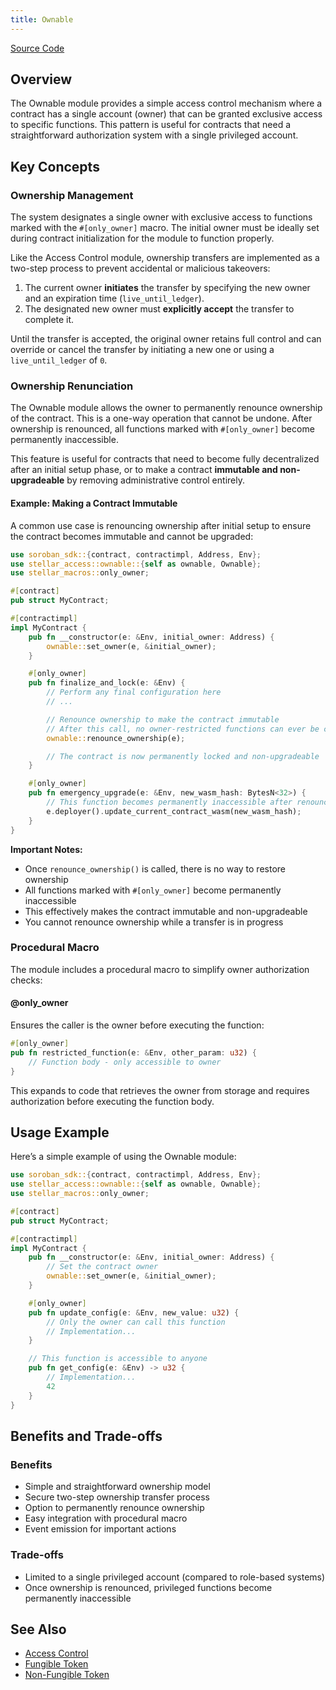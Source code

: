 ```yaml
---
title: Ownable
---
```


[Source Code](https://github.com/OpenZeppelin/stellar-contracts/tree/main/packages/access/src/ownable)

## Overview

The Ownable module provides a simple access control mechanism where a contract has a single account (owner) that can be granted exclusive access to specific functions. This pattern is useful for contracts that need a straightforward authorization system with a single privileged account.

## Key Concepts

### Ownership Management

The system designates a single owner with exclusive access to functions marked with the `#[only_owner]` macro. The initial owner must be ideally set during contract initialization for the module to function properly.

Like the Access Control module, ownership transfers are implemented as a two-step process to prevent accidental or malicious takeovers:

1. The current owner **initiates** the transfer by specifying the new owner and an expiration time (`live_until_ledger`).
2. The designated new owner must **explicitly accept** the transfer to complete it.

Until the transfer is accepted, the original owner retains full control and can override or cancel the transfer by initiating a new one or using a `live_until_ledger` of `0`.

### Ownership Renunciation

The Ownable module allows the owner to permanently renounce ownership of the contract. This is a one-way operation that cannot be undone. After ownership is renounced, all functions marked with `#[only_owner]` become permanently inaccessible.

This feature is useful for contracts that need to become fully decentralized after an initial setup phase, or to make a contract **immutable and non-upgradeable** by removing administrative control entirely.

#### Example: Making a Contract Immutable

A common use case is renouncing ownership after initial setup to ensure the contract becomes immutable and cannot be upgraded:

```rust
use soroban_sdk::{contract, contractimpl, Address, Env};
use stellar_access::ownable::{self as ownable, Ownable};
use stellar_macros::only_owner;

#[contract]
pub struct MyContract;

#[contractimpl]
impl MyContract {
    pub fn __constructor(e: &Env, initial_owner: Address) {
        ownable::set_owner(e, &initial_owner);
    }

    #[only_owner]
    pub fn finalize_and_lock(e: &Env) {
        // Perform any final configuration here
        // ...

        // Renounce ownership to make the contract immutable
        // After this call, no owner-restricted functions can ever be called again
        ownable::renounce_ownership(e);

        // The contract is now permanently locked and non-upgradeable
    }

    #[only_owner]
    pub fn emergency_upgrade(e: &Env, new_wasm_hash: BytesN<32>) {
        // This function becomes permanently inaccessible after renounce_ownership
        e.deployer().update_current_contract_wasm(new_wasm_hash);
    }
}
```

**Important Notes:**
- Once `renounce_ownership()` is called, there is no way to restore ownership
- All functions marked with `#[only_owner]` become permanently inaccessible
- This effectively makes the contract immutable and non-upgradeable
- You cannot renounce ownership while a transfer is in progress

### Procedural Macro

The module includes a procedural macro to simplify owner authorization checks:

#### @only_owner

Ensures the caller is the owner before executing the function:

```rust
#[only_owner]
pub fn restricted_function(e: &Env, other_param: u32) {
    // Function body - only accessible to owner
}
```

This expands to code that retrieves the owner from storage and requires authorization before executing the function body.

## Usage Example

Here’s a simple example of using the Ownable module:

```rust
use soroban_sdk::{contract, contractimpl, Address, Env};
use stellar_access::ownable::{self as ownable, Ownable};
use stellar_macros::only_owner;

#[contract]
pub struct MyContract;

#[contractimpl]
impl MyContract {
    pub fn __constructor(e: &Env, initial_owner: Address) {
        // Set the contract owner
        ownable::set_owner(e, &initial_owner);
    }

    #[only_owner]
    pub fn update_config(e: &Env, new_value: u32) {
        // Only the owner can call this function
        // Implementation...
    }

    // This function is accessible to anyone
    pub fn get_config(e: &Env) -> u32 {
        // Implementation...
        42
    }
}
```

## Benefits and Trade-offs

### Benefits

* Simple and straightforward ownership model
* Secure two-step ownership transfer process
* Option to permanently renounce ownership
* Easy integration with procedural macro
* Event emission for important actions

### Trade-offs

* Limited to a single privileged account (compared to role-based systems)
* Once ownership is renounced, privileged functions become permanently inaccessible

## See Also

* [Access Control](/stellar-contracts/access/access-control)
* [Fungible Token](/stellar-contracts/tokens/fungible/fungible)
* [Non-Fungible Token](/stellar-contracts/tokens/non-fungible/non-fungible)
